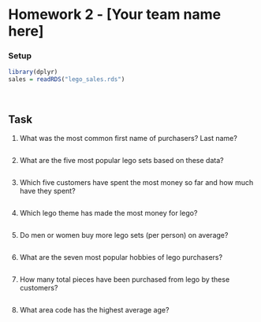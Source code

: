 Homework 2 - [Your team name here]
========================================================

### Setup

```r
library(dplyr)
sales = readRDS("lego_sales.rds")
```


<br/>

## Task

1. What was the most common first name of purchasers? Last name?

```r
```

2. What are the five most popular lego sets based on these data?

```r
```

3. Which five customers have spent the most money so far and how much have they spent?

```r
```

4. Which lego theme has made the most money for lego?

```r
```

5. Do men or women buy more lego sets (per person) on average?

```r
```

6. What are the seven most popular hobbies of lego purchasers?

```r
```

7. How many total pieces have been purchased from lego by these customers?

```r
```

8. What area code has the highest average age?

```r
```
